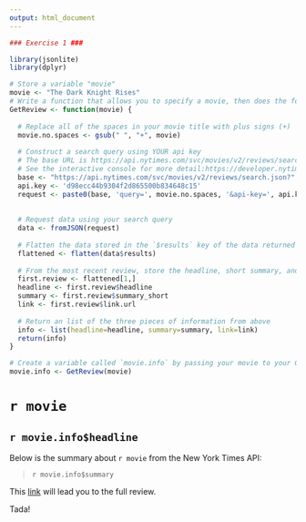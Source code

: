 ```yaml
---
output: html_document
---
```



```r
### Exercise 1 ###

library(jsonlite)
library(dplyr)

# Store a variable "movie"
movie <- "The Dark Knight Rises"
# Write a function that allows you to specify a movie, then does the following:
GetReview <- function(movie) {
  
  # Replace all of the spaces in your movie title with plus signs (+)
  movie.no.spaces <- gsub(" ", "+", movie)
  
  # Construct a search query using YOUR api key
  # The base URL is https://api.nytimes.com/svc/movies/v2/reviews/search.json?
  # See the interactive console for more detail:https://developer.nytimes.com/movie_reviews_v2.json#/Console/GET/reviews/search.json
  base <- "https://api.nytimes.com/svc/movies/v2/reviews/search.json?"
  api.key <- 'd98ecc44b9304f2d865500b834648c15'
  request <- paste0(base, 'query=', movie.no.spaces, '&api-key=', api.key)
  
  
  # Request data using your search query
  data <- fromJSON(request)
  
  # Flatten the data stored in the `$results` key of the data returned to you
  flattened <- flatten(data$results)
  
  # From the most recent review, store the headline, short summary, and link to full article each in their own variables
  first.review <- flattened[1,]
  headline <- first.review$headline
  summary <- first.review$summary_short
  link <- first.review$link.url
  
  # Return an list of the three pieces of information from above
  info <- list(headline=headline, summary=summary, link=link)
  return(info)
}

# Create a variable called `movie.info` by passing your movie to your GetReview function
movie.info <- GetReview(movie)
```

# `r movie`

## `r movie.info$headline`

Below is the summary about `r movie` from the New York Times API:

>`r movie.info$summary`
  
This [link](`r movie.info$link`) will lead you to the full review.

Tada!
